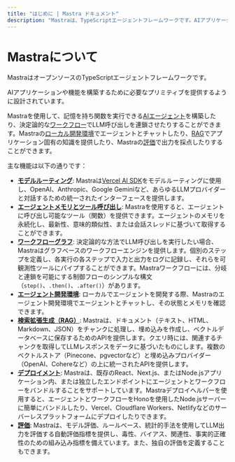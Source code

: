 ```yaml
---
title: "はじめに | Mastra ドキュメント"
description: "Mastraは、TypeScriptエージェントフレームワークです。AIアプリケーションや機能を素早く構築するのに役立ちます。ワークフロー、エージェント、RAG、統合、同期、評価など、必要なプリミティブセットを提供します。"
---
```


# Mastraについて

MastraはオープンソースのTypeScriptエージェントフレームワークです。

AIアプリケーションや機能を構築するために必要なプリミティブを提供するように設計されています。

Mastraを使用して、記憶を持ち関数を実行できる[AIエージェント](/docs/agents/overview.mdx)を構築したり、決定論的な[ワークフロー](/docs/workflows/overview.mdx)でLLM呼び出しを連鎖させたりすることができます。Mastraの[ローカル開発環境](/docs/local-dev/mastra-dev.mdx)でエージェントとチャットしたり、[RAG](/docs/rag/overview.mdx)でアプリケーション固有の知識を提供したり、Mastraの[評価](/docs/evals/overview.mdx)で出力を採点したりすることができます。

主な機能は以下の通りです：

* **[モデルルーティング](https://sdk.vercel.ai/docs/introduction)**: Mastraは[Vercel AI SDK](https://sdk.vercel.ai/docs/introduction)をモデルルーティングに使用し、OpenAI、Anthropic、Google Geminiなど、あらゆるLLMプロバイダーと対話するための統一されたインターフェースを提供します。
* **[エージェントメモリとツール呼び出し](/docs/agents/agent-memory.mdx)**: Mastraを使用すると、エージェントに呼び出し可能なツール（関数）を提供できます。エージェントのメモリを永続化し、最新性、意味的類似性、または会話スレッドに基づいて取得することができます。
* **[ワークフローグラフ](/docs/workflows/overview.mdx)**: 決定論的な方法でLLM呼び出しを実行したい場合、Mastraはグラフベースのワークフローエンジンを提供します。個別のステップを定義し、各実行の各ステップで入力と出力をログに記録し、それらを可観測性ツールにパイプすることができます。Mastraワークフローには、分岐と連鎖を可能にする制御フローのシンプルな構文（`step()`、`.then()`、`.after()`）があります。
* **[エージェント開発環境](/docs/local-dev/mastra-dev.mdx)**: ローカルでエージェントを開発する際、Mastraのエージェント開発環境でエージェントとチャットし、その状態とメモリを確認できます。
* **[検索拡張生成（RAG）](/docs/rag/overview.mdx)**: Mastraは、ドキュメント（テキスト、HTML、Markdown、JSON）をチャンクに処理し、埋め込みを作成し、ベクトルデータベースに保存するためのAPIを提供します。クエリ時には、関連するチャンクを取得してLLMレスポンスをデータに基づいたものにします。複数のベクトルストア（Pinecone、pgvectorなど）と埋め込みプロバイダー（OpenAI、Cohereなど）の上に統一されたAPIを提供します。
* **[デプロイメント](/docs/deployment/deployment.mdx)**: Mastraは、既存のReact、Next.js、またはNode.jsアプリケーション内、または独立したエンドポイントにエージェントとワークフローをバンドルすることをサポートしています。Mastraデプロイヘルパーを使用すると、エージェントとワークフローをHonoを使用したNode.jsサーバーに簡単にバンドルしたり、Vercel、Cloudflare Workers、Netlifyなどのサーバーレスプラットフォームにデプロイしたりできます。
* **[評価](/docs/evals/overview.mdx)**: Mastraは、モデル評価、ルールベース、統計的手法を使用してLLM出力を評価する自動評価指標を提供し、毒性、バイアス、関連性、事実的正確性のための組み込み指標を備えています。また、独自の評価を定義することもできます。
